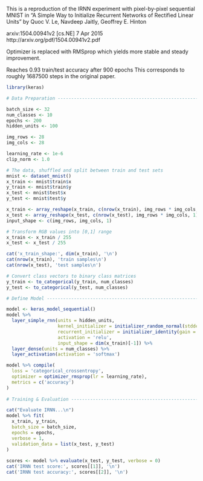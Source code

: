 This is a reproduction of the IRNN experiment with pixel-by-pixel sequential 
MNIST in "A Simple Way to Initialize Recurrent Networks of Rectified Linear Units"
by Quoc V. Le, Navdeep Jaitly, Geoffrey E. Hinton

arxiv:1504.00941v2 [cs.NE] 7 Apr 2015
http://arxiv.org/pdf/1504.00941v2.pdf

Optimizer is replaced with RMSprop which yields more stable and steady
improvement.

Reaches 0.93 train/test accuracy after 900 epochs
This corresponds to roughly 1687500 steps in the original paper.

```r
library(keras)

# Data Preparation ---------------------------------------------------------------

batch_size <- 32
num_classes <- 10
epochs <- 200
hidden_units <- 100

img_rows <- 28
img_cols <- 28

learning_rate <- 1e-6
clip_norm <- 1.0

# The data, shuffled and split between train and test sets
mnist <- dataset_mnist()
x_train <- mnist$train$x
y_train <- mnist$train$y
x_test <- mnist$test$x
y_test <- mnist$test$y

x_train <- array_reshape(x_train, c(nrow(x_train), img_rows * img_cols, 1))
x_test <- array_reshape(x_test, c(nrow(x_test), img_rows * img_cols, 1))
input_shape <- c(img_rows, img_cols, 1)

# Transform RGB values into [0,1] range
x_train <- x_train / 255
x_test <- x_test / 255

cat('x_train_shape:', dim(x_train), '\n')
cat(nrow(x_train), 'train samples\n')
cat(nrow(x_test), 'test samples\n')

# Convert class vectors to binary class matrices
y_train <- to_categorical(y_train, num_classes)
y_test <- to_categorical(y_test, num_classes)

# Define Model ------------------------------------------------------------------

model <- keras_model_sequential()
model %>% 
  layer_simple_rnn(units = hidden_units,
                   kernel_initializer = initializer_random_normal(stddev = 0.01),
                   recurrent_initializer = initializer_identity(gain = 1.0),
                   activation = 'relu',
                   input_shape = dim(x_train)[-1]) %>% 
  layer_dense(units = num_classes) %>% 
  layer_activation(activation = 'softmax')

model %>% compile(
  loss = 'categorical_crossentropy',
  optimizer = optimizer_rmsprop(lr = learning_rate),
  metrics = c('accuracy')
)
 
# Training & Evaluation ---------------------------------------------------------

cat("Evaluate IRNN...\n")
model %>% fit(
  x_train, y_train,
  batch_size = batch_size,
  epochs = epochs,
  verbose = 1,
  validation_data = list(x_test, y_test)
)
  
scores <- model %>% evaluate(x_test, y_test, verbose = 0)
cat('IRNN test score:', scores[[1]], '\n')
cat('IRNN test accuracy:', scores[[2]], '\n')
```

